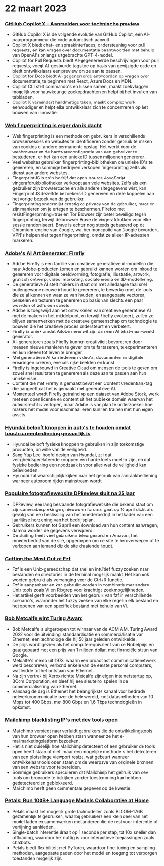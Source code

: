 
<Steps>

# 22 maart 2023

### [GitHub Copilot X - Aanmelden voor technische preview](https://github.blog/2023-03-22-github-copilot-x-the-ai-powered-developer-experience/?ref=hackernewsgpt.com)

- GitHub Copilot X is de volgende evolutie van GitHub Copilot, een AI-paarprogrammeur die code automatisch aanvult.
- Copilot X biedt chat- en spraakinterfaces, ondersteuning voor pull requests, en kan vragen over documentatie beantwoorden met behulp van OpenAI's onlangs uitgebrachte GPT-4-model.
- Copilot for Pull Requests biedt AI-gegenereerde beschrijvingen voor pull requests, voegt AI-gestuurde tags toe op basis van gewijzigde code en biedt ontwikkelaars een preview om ze aan te passen.
- Copilot for Docs biedt AI-gegenereerde antwoorden op vragen over documentatie, te beginnen met React, Azure Docs en MDN.
- Copilot CLI stelt commando's en lussen samen, maakt zoekvlaggen mogelijk voor nauwkeurige zoekopdrachten en helpt bij het invullen van tabbladen.
- Copilot X vermindert handmatige taken, maakt complex werk eenvoudiger en helpt elke ontwikkelaar zich te concentreren op het bouwen van innovatie.

### [Web fingerprinting is erger dan ik dacht](https://www.bitestring.com/posts/2023-03-19-web-fingerprinting-is-worse-than-I-thought.html?ref=hackernewsgpt.com)

- Web fingerprinting is een methode om gebruikers in verschillende browsersessies en websites te identificeren zonder gebruik te maken van cookies of andere permanente opslag. Het werkt door de webbrowser en de hardwareconfiguratie van een gebruiker te bestuderen, en het kan een unieke ID tussen miljoenen genereren.
- Veel websites gebruiken fingerprinting-bibliotheken om unieke ID's te genereren, en sommige bedrijven verkopen fingerprinting zelfs als dienst aan andere websites.
- FingerprintJS is zo'n bedrijf dat open-source JavaScript-vingerafdrukbibliotheken verkoopt aan vele websites. Zelfs als een gebruiker zijn browsercache en alle andere sitegegevens wist, kan FingerprintJS dezelfde bezoekers-ID genereren en deze koppelen aan het vorige bezoek van de gebruiker.
- Fingerprinting ondermijnt ernstig de privacy van de gebruiker, maar er zijn manieren om je ertegen te beschermen. Firefox met resistFingerprinting=true en Tor Browser zijn beter beveiligd tegen fingerprinting, terwijl de browser Brave de vingerafdrukken voor elke sessie randomiseert. Brave is echter nog steeds gebaseerd op de Chromium-engine van Google, wat het monopolie van Google bevordert. VPN's helpen niet tegen fingerprinting, omdat ze alleen IP-adressen maskeren.

### [Adobe's AI Art Generator: Firefly](https://www.adobe.com/sensei/generative-ai/firefly.html?ref=hackernewsgpt.com)

- Adobe Firefly is een familie van creatieve generatieve AI-modellen die naar Adobe-producten komen en gebruikt kunnen worden om inhoud te genereren voor digitale beeldvorming, fotografie, illustratie, artwork, grafisch ontwerp, video, marketing, sociale media en 3D-modellering.
- De generatieve AI stelt makers in staat om met alledaagse taal snel buitengewone nieuwe inhoud te genereren, te bewerken met de tools die ze al kennen en waar ze van houden, en aangepaste vectoren, penselen en texturen te genereren op basis van slechts een paar woorden of zelfs een schets.
- Adobe is toegewijd aan het ontwikkelen van creatieve generatieve AI met de makers in het middelpunt, en terwijl Firefly evolueert, zullen ze blijven samenwerken met de creatieve gemeenschap om technologie te bouwen die het creatieve proces ondersteunt en verbetert.
- Firefly is uniek omdat Adobe meer wil zijn dan een AI tekst-naar-beeld generator.
- AI-generatoren zoals Firefly kunnen creativiteit bevorderen door mensen nieuwe manieren te geven om te fantaseren, te experimenteren en hun ideeën tot leven te brengen.
- Met generatieve AI kan iedereen video's, documenten en digitale ervaringen creëren, evenals rijke beelden en kunst.
- Firefly is ingebouwd in Creative Cloud om mensen de tools te geven om zowel snel resultaten te genereren als deze aan te passen aan hun unieke visie.
- Content die met Firefly is gemaakt bevat een Content Credentials-tag die aangeeft dat het is gemaakt met generatieve AI.
- Momenteel wordt Firefly getraind op een dataset van Adobe Stock, werk met een open licentie en content uit het publieke domein waarvan het auteursrecht is verlopen, maar Adobe is van plan te onderzoeken hoe makers het model voor machinaal leren kunnen trainen met hun eigen assets.

### [Hyundai belooft knoppen in auto's te houden omdat touchscreenbediening gevaarlijk is](https://www.thedrive.com/news/hyundai-promises-to-keep-buttons-in-cars-because-touchscreen-controls-are-dangerous?ref=hackernewsgpt.com)

- Hyundai belooft fysieke knoppen te gebruiken in zijn toekomstige producten, omwille van de veiligheid.
- Sang Yup Lee, hoofd design van Hyundai, zei dat veiligheidsgerelateerde knoppen een harde toets moeten zijn, en dat fysieke bediening een noodzaak is voor alles wat de veiligheid kan beïnvloeden.
- Hyundai zal waarschijnlijk kijken naar het gebruik van aanraakbediening wanneer autonoom rijden mainstream wordt.

### [Populaire fotografiewebsite DPReview sluit na 25 jaar](https://www.dpreview.com/news/5901145460/dpreview-com-to-close?ref=hackernewsgpt.com)

- DPReview, een lang bestaande fotografiewebsite die bekend staat om zijn camerabesprekingen, nieuws en forums, gaat op 10 april dicht als gevolg van een beslissing van het moederbedrijf in het kader van een jaarlijkse herziening van het bedrijfsplan.
- Gebruikers kunnen tot 6 april een download van hun content aanvragen, daarna worden de gegevens verwijderd.
- De sluiting heeft veel gebruikers teleurgesteld en Amazon, het moederbedrijf van de site, opgeroepen om de site te heroverwegen of te verkopen aan iemand die de site draaiende houdt.

### [Getting the Most Out of Fzf](https://andrew-quinn.me/fzf/?ref=hackernewsgpt.com)

- Fzf is een Unix-gereedschap dat snel en intuïtief fuzzy zoeken naar bestanden en directories in de terminal mogelijk maakt. Het kan ook worden gebruikt als vervanging voor de Ctrl+R functie.
- Fzf is aanpasbaar en kan gebruikt worden in combinatie met andere Unix tools zoals Vi en Ripgrep voor krachtige zoekmogelijkheden.
- Het artikel geeft voorbeelden van het gebruik van fzf in verschillende scenario's, waaronder het fuzzy zoeken van elke regel in elk bestand en het openen van een specifiek bestand met behulp van Vi.

### [Bob Metcalfe wint Turing Award](https://amturing.acm.org/?2023=&ref=hackernewsgpt.com)

- Bob Metcalfe is uitgeroepen tot winnaar van de ACM A.M. Turing Award 2022 voor de uitvinding, standaardisatie en commercialisatie van Ethernet, een technologie die hij 50 jaar geleden ontwikkelde.
- De prijs wordt gezien als het computerequivalent van de Nobelprijs en gaat gepaard met een prijs van 1 miljoen dollar, met financiële steun van Google.
- Metcalfe's memo uit 1973, waarin een broadcast communicatienetwerk werd beschreven, verbond enkele van de eerste personal computers, wat leidde tot het ontstaan van Ethernet.
- Na zijn vertrek bij Xerox richtte Metcalfe zijn eigen internetstartup op, 3Com Corporation, en bleef hij een sleutelrol spelen in de commercialisering van Ethernet.
- Vandaag de dag is Ethernet het belangrijkste kanaal voor bedrade netwerkcommunicatie over de hele wereld, met datasnelheden van 10 Mbps tot 400 Gbps, met 800 Gbps en 1,6 Tbps technologieën in opkomst.

### Mailchimp blacklisting IP's met dev tools open

- Mailchimp verbiedt naar verluidt gebruikers die de ontwikkelingstools van hun browser open hebben staan wanneer ze het e-mailmarketingplatform bezoeken.
- Het is niet duidelijk hoe Mailchimp detecteert of een gebruiker de tools open heeft staan of niet, maar een mogelijke methode is het detecteren van een plotselinge viewport resize, wat gebeurt wanneer ontwikkelaarstools open staan om de weergave van originele bronnen van een website voor te bereiden.
- Sommige gebruikers speculeren dat Mailchimp het gebruik van dev tools om broncode te bekijken zonder toestemming kan hebben gedetecteerd en geblokkeerd.
- Mailchimp heeft geen commentaar gegeven op de kwestie.

### [Petals: Run 100B+ Language Models Collaborative at Home](https://petals.ml/?ref=hackernewsgpt.com)

- Petals maakt het mogelijk grote taalmodellen zoals BLOOM-176B gezamenlijk te gebruiken, waarbij gebruikers een klein deel van het model laden en samenwerken met anderen die de rest voor inferentie of verfijning aanbieden.
- Single-batch inferentie draait op 1 seconde per stap, tot 10x sneller dan offloading, waardoor het nuttig is voor interactieve toepassingen zoals chatbots.
- Petals biedt flexibiliteit met PyTorch, waardoor fine-tuning en sampling methoden, aangepaste paden door het model en toegang tot verborgen toestanden mogelijk zijn.

</Steps>
